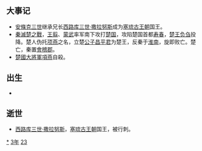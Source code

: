 {{yearTOC|-223|[[秦王政|秦王政]]二十四年；[[齐王建|齐王建]]四十二年；[[楚王负刍|楚王负刍]]五年；[[代王嘉|代王嘉]]五年；[[燕王喜|燕王喜]]三十二年}}
== 大事记 ==
*[[安條克三世|安條克三世]]继承兄长[[塞琉古三世|西路库三世·撒拉努斯]]成为[[塞琉古王朝|塞琉古王朝]]国王。
*[[秦滅楚之戰|秦滅楚之戰]]，[[王翦|王翦]]、[[蒙武|蒙武]]率军南下攻打[[楚国|楚国]]，攻陷楚国首都[[寿春|寿春]]，[[楚王负刍|楚王负刍]]投降。楚人伪托[[项燕|项燕]]之名，立楚[[公子|公子]][[昌平君|昌平君]]为楚王，反秦于[[淮南|淮南]]，旋即败亡。楚亡，秦置[[會稽郡|會稽郡]]。
*[[楚國|楚國]][[大將軍|大將軍]][[項燕|項燕]]自殺。

== 出生 ==
*

== 逝世 ==
{{Wikisource year mention}}
* [[塞琉古三世|西路库三世·撒拉努斯]]，[[塞琉古王朝|塞琉古王朝]]国王，被行刺。 


[[Category:前223年|*]]
[[Category:前220年代|3年]]
[[Category:前3世纪各年|23]]